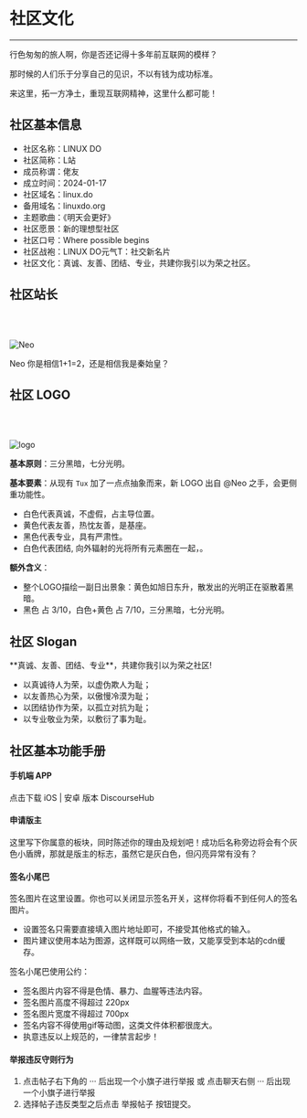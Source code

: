 <br></br>


# 社区文化

---

行色匆匆的旅人啊，你是否还记得十多年前互联网的模样？

那时候的人们乐于分享自己的见识，不以有钱为成功标准。

来这里，拓一方净土，重现互联网精神，这里什么都可能！

## 社区基本信息

- 社区名称：LINUX DO
- 社区简称：L站
- 成员称谓：佬友
- 成立时间：2024-01-17
- 社区域名：<Link href='https://linux.do/' target='_blank' className='text-blue-500' >linux.do</Link>
- 备用域名：<Link href='https://linuxdo.org/' target='_blank' className='text-blue-500' >linuxdo.org</Link>
- 主题歌曲：《明天会更好》
- 社区愿景：新的理想型社区
- 社区口号：Where possible begins
- 社区战袍：<Link href='https://linux.do/t/topic/585559' target='_blank' className='text-blue-500' >LINUX DO元气T：社交新名片</Link>
- 社区文化：真诚、友善、团结、专业，共建你我引以为荣之社区。

## 社区站长

<br></br>

<Image src="/neo.jpg" width={80} height={80} alt="Neo"/>

Neo 你是相信1+1=2，还是相信我是秦始皇？


## 社区 LOGO

<br></br>

<Image src="/logo.png" width={90} height={90} alt="logo"/>

**基本原则**：三分黑暗，七分光明。

**基本要素**：从现有 `Tux` 加了一点点抽象而来，新 LOGO 出自 @Neo 之手，会更侧重功能性。

- 白色代表真诚，不虚假，占主导位置。
- 黄色代表友善，热忱友善，是基座。
- 黑色代表专业，具有严肃性。
- 白色代表团结, 向外辐射的光将所有元素圈在一起，。

**额外含义**：

- 整个LOGO描绘一副日出景象：黄色如旭日东升，散发出的光明正在驱散着黑暗。
- 黑色 占 3/10，白色+黄色 占 7/10，三分黑暗，七分光明。


## 社区 Slogan

<Callout type="info" emoji="">
**真诚、友善、团结、专业**，共建你我引以为荣之社区!
</Callout>

- 以真诚待人为荣，以虚伪欺人为耻；
- 以友善热心为荣，以傲慢冷漠为耻；
- 以团结协作为荣，以孤立对抗为耻；
- 以专业敬业为荣，以敷衍了事为耻。

## 社区基本功能手册

#### 手机端 APP

点击下载 <Link href="https://apps.apple.com/app/discourse-hub/id1173672076" target="_blank" className="text-blue-500">iOS</Link> | <Link href="https://play.google.com/store/apps/details?id=com.discourse&pcampaignid=web_share" target="_blank" className="text-blue-500">安卓</Link> 版本 DiscourseHub

#### 申请版主

<Link href="https://linux.do/t/topic/1907" target="_blank" className="text-blue-500">这里写下</Link>你属意的板块，同时陈述你的理由及规划吧！成功后名称旁边将会有个灰色小盾牌，那就是版主的标志，虽然它是灰白色，但闪亮异常有没有？

#### 签名小尾巴

签名图片<Link href="https://linux.do/my/preferences/profile" target="_blank" className="text-blue-500">在这里设置</Link>。你也可以关闭显示签名开关，这样你将看不到任何人的签名图片。

- 设置签名只需要直接填入图片地址即可，不接受其他格式的输入。
- 图片建议使用本站为图源，这样既可以网络一致，又能享受到本站的cdn缓存。

签名小尾巴使用公约：

- 签名图片内容不得是色情、暴力、血腥等违法内容。
- 签名图片高度不得超过 220px
- 签名图片宽度不得超过 700px
- 签名内容不得使用gif等动图，这类文件体积都很庞大。
- 执意违反以上规范的，一律禁言起步！

#### 举报违反守则行为

1. 点击帖子右下角的 ··· 后出现一个小旗子进行举报 或 点击聊天右侧 ··· 后出现一个小旗子进行举报
2. 选择帖子违反类型之后点击 举报帖子 按钮提交。